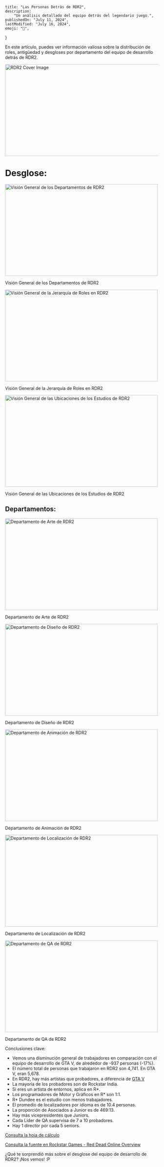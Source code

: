 
	title: "Las Personas Detrás de RDR2",
	description:
		"Un análisis detallado del equipo detrás del legendario juego.",
	publishedOn: "July 11, 2024",
	lastModified: "July 16, 2024",
	emoji: "🐎",
}

<ArticleHeader title={metadata.title} date={metadata.publishedOn} />

En este artículo, puedes ver información valiosa sobre la distribución de roles, antigüedad y desgloses por departamento del equipo de desarrollo detrás de RDR2.

<img
	alt="RDR2 Cover Image"
	src="/assets/images/blog/rdr2/coverart.webp"
	width="640"
	height="300"
/>

# Desglose:

<img
	alt="Visión General de los Departamentos de RDR2"
	src="/assets/images/blog/rdr2/departmentsoverview.webp"
	width="500"
	height="300"
/>

<CenteredContent>
	<p>Visión General de los Departamentos de RDR2</p>
</CenteredContent>

<img
	alt="Visión General de la Jerarquía de Roles en RDR2"
	src="/assets/images/blog/rdr2/hierarchyoverview.webp"
	width="500"
	height="300"
/>

<CenteredContent>
	<p>Visión General de la Jerarquía de Roles en RDR2</p>
</CenteredContent>

<img
	alt="Visión General de las Ubicaciones de los Estudios de RDR2"
	src="/assets/images/blog/rdr2/studiosoverview.webp"
	width="500"
	height="300"
/>

<CenteredContent>
	<p>Visión General de las Ubicaciones de los Estudios de RDR2</p>
</CenteredContent>

## Departamentos:

<img
	alt="Departamento de Arte de RDR2"
	src="/assets/images/blog/rdr2/departments/artdepartment.webp"
	width="500"
	height="300"
/>

<CenteredContent>
	<p>Departamento de Arte de RDR2</p>
</CenteredContent>

<img
	alt="Departamento de Diseño de RDR2"
	src="/assets/images/blog/rdr2/departments/designdepartment.webp"
	width="500"
	height="300"
/>

<CenteredContent>
	<p>Departamento de Diseño de RDR2</p>
</CenteredContent>

<img
	alt="Departamento de Animación de RDR2"
	src="/assets/images/blog/rdr2/departments/animationdepartment.webp"
	width="500"
	height="300"
/>

<CenteredContent>
	<p>Departamento de Animación de RDR2</p>
</CenteredContent>

<img
	alt="Departamento de Localización de RDR2"
	src="/assets/images/blog/rdr2/departments/localizationdepartment.webp"
	width="500"
	height="300"
/>

<CenteredContent>
	<p>Departamento de Localización de RDR2</p>
</CenteredContent>

<img
	alt="Departamento de QA de RDR2"
	src="/assets/images/blog/rdr2/departments/qadepartment.webp"
	width="500"
	height="300"
/>

<CenteredContent>
	<p>Departamento de QA de RDR2</p>
</CenteredContent>

Conclusiones clave:

- Vemos una disminución general de trabajadores en comparación con el equipo de desarrollo de GTA V, de alrededor de -937 personas (-17%).
- El número total de personas que trabajaron en RDR2 son 4,741. En GTA V, eran 5,678.
- En RDR2, hay más artistas que probadores, a diferencia de [GTA V](https://docs.google.com/spreadsheets/d/1CezMKHhBbMymekGPJBkEtsvEKuknwKEVCH7E_GrpuZk/edit?gid=0#gid=0)
- La mayoría de los probadores son de Rockstar India.
- Si eres un artista de entornos, aplica en R\*.
- Los programadores de Motor y Gráficos en R\* son 1:1.
- R\* Dundee es el estudio con menos trabajadores.
- El promedio de localizadores por idioma es de 10.4 personas.
- La proporción de Asociados a Junior es de 469:13.
- Hay más vicepresidentes que Juniors.
- Cada Líder de QA supervisa de 7 a 10 probadores.
- Hay 1 director por cada 5 seniors.

<a href="https://docs.google.com/spreadsheets/d/1eDlxwur7aXzSViXahk5tQLHIoip53slAWsAt0JZg8rg/edit?gid=0#gid=0">Consulta la hoja de cálculo</a>

<a href="https://www.rockstargames.com/reddeadonline/thankyou/overview">Consulta la fuente en Rockstar Games - Red Dead Online Overview</a>

¿Qué te sorprendió más sobre el desglose del equipo de desarrollo de RDR2? ¡Nos vemos! :P
